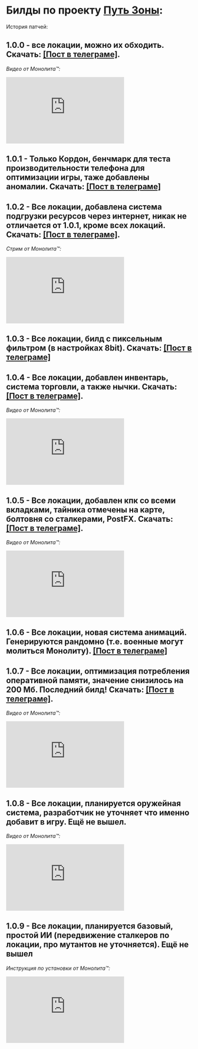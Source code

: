 # Билды по проекту [Путь Зоны](https://t.me/GartGame):

История патчей:

## 1.0.0 - все локации, можно их обходить. Скачать: [[Пост в телеграме]](https://t.me/GartGame/16). 

*Видео от Монолита™:*

<iframe width="320" height="180" src="https://www.youtube.com/embed/xMpJa0Vyktk?list=PLhFn69ykpcTqRVccSDE4iNmnSXMbZAd8l" title="YouTube video player" frameborder="0" allow="accelerometer; autoplay; clipboard-write; encrypted-media; gyroscope; picture-in-picture" allowfullscreen></iframe>

## 1.0.1 - Только Кордон, бенчмарк для теста производительности телефона для оптимизации игры, таже добавлены аномалии. Скачать: [[Пост в телеграме]](https://t.me/GartGame/47)

## 1.0.2 - Все локации, добавлена система подгрузки ресурсов через интернет, никак не отличается от 1.0.1, кроме всех локаций. Скачать: [[Пост в телеграме]](https://t.me/GartGame/48). 

*Стрим от Монолита™:*

<iframe width="320" height="180" src="https://www.youtube.com/embed/iyZiJHAbeyU?list=PLhFn69ykpcTqRVccSDE4iNmnSXMbZAd8l" title="YouTube video player" frameborder="0" allow="accelerometer; autoplay; clipboard-write; encrypted-media; gyroscope; picture-in-picture" allowfullscreen></iframe>

## 1.0.3 - Все локации, билд с пиксельным фильтром (в настройках 8bit). Скачать: [[Пост в телеграме]](https://t.me/GartGame/51)

## 1.0.4 - Все локации, добавлен инвентарь, система торговли, а также нычки. Скачать: [[Пост в телеграме]](https://t.me/GartGame/56). 

*Видео от Монолита™:*

<iframe width="320" height="180" src="https://www.youtube.com/embed/PzeIP5anJSc?list=PLhFn69ykpcTqRVccSDE4iNmnSXMbZAd8l" title="YouTube video player" frameborder="0" allow="accelerometer; autoplay; clipboard-write; encrypted-media; gyroscope; picture-in-picture" allowfullscreen></iframe>

## 1.0.5 - Все локации, добавлен кпк со всеми вкладками, тайника отмечены на карте, болтовня со сталкерами, PostFX. Скачать: [[Пост в телеграме]](https://t.me/GartGame/88?single). 

*Видео от Монолита™:*

<iframe width="320" height="180" src="https://www.youtube.com/embed/pkvwsGu6Eps?list=PLhFn69ykpcTqRVccSDE4iNmnSXMbZAd8l" title="YouTube video player" frameborder="0" allow="accelerometer; autoplay; clipboard-write; encrypted-media; gyroscope; picture-in-picture" allowfullscreen></iframe>

## 1.0.6 - Все локации, новая система анимаций. Генерируются рандомно (т.е. военные могут молиться Монолиту). [[Пост в телеграме]](https://t.me/GartGame/95)

## 1.0.7 - Все локации, оптимизация потребления оперативной памяти, значение снизилось на 200 Мб. Последний билд! Скачать: [[Пост в телеграме]](https://t.me/GartGame/103). 

*Видео от Монолита™:*

<iframe width="320" height="180" src="https://www.youtube.com/embed/xn1apP6zipk?list=PLhFn69ykpcTqRVccSDE4iNmnSXMbZAd8l" title="YouTube video player" frameborder="0" allow="accelerometer; autoplay; clipboard-write; encrypted-media; gyroscope; picture-in-picture" allowfullscreen></iframe>

## 1.0.8 - Все локации, планируется оружейная система, разработчик не уточняет что именно добавит в игру. Ещё не вышел. 

*Видео от Монолита™:*

<iframe width="320" height="180" src="https://www.youtube.com/embed/wXu1MM2-tYU?list=PLhFn69ykpcTqRVccSDE4iNmnSXMbZAd8l" title="YouTube video player" frameborder="0" allow="accelerometer; autoplay; clipboard-write; encrypted-media; gyroscope; picture-in-picture" allowfullscreen></iframe>

## 1.0.9 - Все локации, планируется базовый, простой ИИ (передвижение сталкеров по локации, про мутантов не уточняется). Ещё не вышел

*Инструкция по установки от Монолита™:*

<iframe width="320" height="180" src="https://www.youtube.com/embed/V7dlnakHaV4?list=PLhFn69ykpcTqRVccSDE4iNmnSXMbZAd8l" title="YouTube video player" frameborder="0" allow="accelerometer; autoplay; clipboard-write; encrypted-media; gyroscope; picture-in-picture" allowfullscreen></iframe>
